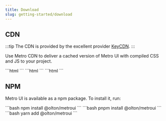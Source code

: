 ```yaml
---
title: Download
slug: getting-started/download
---
```



<Leader content="Download Metro UI from CDN to get the compiled CSS and JavaScript, source code, or include it with your favorite package managers like npm!"/>

## CDN

:::tip
The CDN is provided by the excellent provider [KeyCDN](https://keycdn.com/).
:::


Use Metro CDN to deliver a cached version of Metro UI with compiled CSS and JS to your project.

<Tabs>
    <TabItem label="current">
        ```html
        <link rel="stylesheet" href="https://cdn.metroui.org.ua/current/metro.css"/>
        <link rel="stylesheet" href="https://cdn.metroui.org.ua/current/icons.css"/>
        <script src="https://cdn.metroui.org.ua/current/metro.js"></script>
        ```
    </TabItem>
    <TabItem label="dev">
        ```html
        <link rel="stylesheet" href="https://cdn.metroui.org.ua/dev/metro.css"/>
        <link rel="stylesheet" href="https://cdn.metroui.org.ua/dev/icons.css"/>
        <script src="https://cdn.metroui.org.ua/dev/metro.js"></script>
        ```
    </TabItem>
    <TabItem label="version">
        ```html
        <link rel="stylesheet" href="https://cdn.metroui.org.ua/x.x.x/metro.css"/>
        <link rel="stylesheet" href="https://cdn.metroui.org.ua/x.x.x/icons.css"/>
        <script src="https://cdn.metroui.org.ua/x.x.x/metro.js"></script>
        ```
    </TabItem>
</Tabs>

## NPM

Metro UI is available as a npm package. To install it, run:

<Tabs>
    <TabItem label="npm">
        ```bash
        npm install @olton/metroui
        ```
    </TabItem>
    <TabItem label="pnpm">
        ```bash
        pnpm install @olton/metroui
        ```
    </TabItem>
    <TabItem label="yarm">
        ```bash
        yarn add @olton/metroui
        ```
    </TabItem>
</Tabs>

